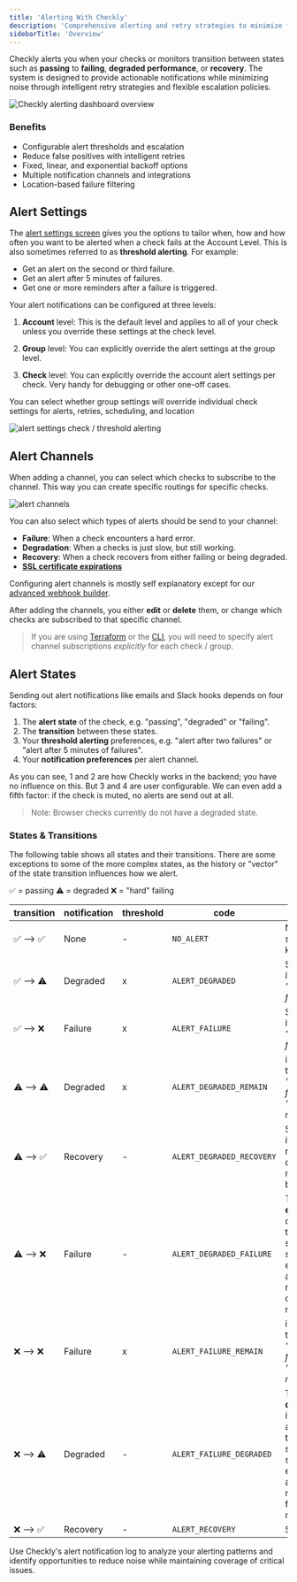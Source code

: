 ```yaml
---
title: 'Alerting With Checkly'
description: 'Comprehensive alerting and retry strategies to minimize false positives and ensure reliable incident response when your checks fail or recover.'
sidebarTitle: 'Overview'
---
```



Checkly alerts you when your checks or monitors transition between states such as **passing** to **failing**, **degraded performance**, or **recovery**. The system is designed to provide actionable notifications while minimizing noise through intelligent retry strategies and flexible escalation policies.

![Checkly alerting dashboard overview](/images/alerts-dash.png)

### Benefits

- Configurable alert thresholds and escalation
- Reduce false positives with intelligent retries
- Fixed, linear, and exponential backoff options
- Multiple notification channels and integrations
- Location-based failure filtering


## Alert Settings

The [alert settings screen](https://app.checklyhq.com/alerts/settings) gives you the options to tailor when, how and how often you want to be alerted when a check fails at the Account Level. This is also sometimes referred to as **threshold alerting**. For example:

- Get an alert on the second or third failure.
- Get an alert after 5 minutes of failures.
- Get one or more reminders after a failure is triggered.

Your alert notifications can be configured at three levels:

1. **Account** level: This is the default level and applies to all of your check unless you override these settings at the check level.

2. **Group** level: You can explicitly override the alert settings at the group level.

3. **Check** level: You can explicitly override the account alert settings per check. Very handy for debugging or other one-off cases.

<Note>
You can select whether group settings will override individual check settings for alerts, retries, scheduling, and location
</Note>

![alert settings check / threshold alerting](/images/docs/images/alerting/alert-settings-check.png)


## Alert Channels

When adding a channel, you can select which checks to subscribe to the channel. This way you can create specific routings
for specific checks.

![alert channels](/images/docs/images/alerting/alert-channels.png)

You can also select which types of alerts should be send to your channel:

- **Failure**: When a check encounters a hard error.
- **Degradation**: When a checks is just slow, but still working.
- **Recovery**: When a check recovers from either failing or being degraded.
- [**SSL certificate expirations**](/communicate/alerts/ssl-expiration/)

Configuring alert channels is mostly self explanatory except for our [advanced webhook builder](/alerting/webhooks/).

After adding the channels, you either **edit** or **delete** them, or change which checks are subscribed to that specific channel.

> If you are using [Terraform](/integrations/iac/terraform/overview) or the [CLI](/cli/overview), you will need to specify alert channel subscriptions _explicitly_ for each check / group.


## Alert States
Sending out alert notifications like emails and Slack hooks depends on four factors:

1. The **alert state** of the check, e.g. "passing", "degraded" or "failing".
2. The **transition** between these states.
3. Your **threshold alerting** preferences, e.g. "alert after two failures" or "alert after 5 minutes of failures".
4. Your **notification preferences** per alert channel.

As you can see, 1 and 2 are how Checkly works in the backend; you have no influence on this. But 3 and 4 are user configurable.
We can even add a fifth factor: if the check is muted, no alerts are send out at all.

> Note: Browser checks currently do not have a degraded state.

### States & Transitions

The following table shows all states and their transitions. There are some exceptions to some of the more complex states, 
as the history or "vector" of the state transition influences how we alert.

✅  = passing  ⚠️  = degraded  ❌  = "hard" failing 

| transition | notification | threshold  | code | notes |
|------------|----------|--------------|-------|-----------|
✅ --> ✅ | None |-|`NO_ALERT`| Nothing to see here, keep moving|   
✅ --> ⚠️ | Degraded | x|`ALERT_DEGRADED`|Send directly, if threshold is *"alert after 1 failure"*|
✅ --> ❌ | Failure  |x |`ALERT_FAILURE`|Send directly, if threshold is *"alert after 1 failure"*|
⚠️ --> ⚠️ | Degraded|x |`ALERT_DEGRADED_REMAIN` |i.e. when threshold is *"alert after 2 failures"* or *"after 5 minutes"*| 
⚠️ --> ✅ | Recovery |-|`ALERT_DEGRADED_RECOVERY`|Send but only if you received a degraded notification before|
⚠️ --> ❌ | Failure |-|`ALERT_DEGRADED_FAILURE`|This is an **escalation**, it overrides any threshold setting. We send this even if you already received degraded notifications| 
❌ --> ❌ | Failure | x|`ALERT_FAILURE_REMAIN` |i.e. when threshold is *"alert after 2 failures"* or *"after 5 minutes"*|
❌ --> ⚠️ | Degraded  |-|`ALERT_FAILURE_DEGRADED`|This is a **deescalation**, it overrides any thresholds settings. We send this even if you already received failure notifications|
❌️ --> ✅ | Recovery |-|`ALERT_RECOVERY`|Send directly|

<Tip>
Use Checkly's alert notification log to analyze your alerting patterns and identify opportunities to reduce noise while maintaining coverage of critical issues.
</Tip> 